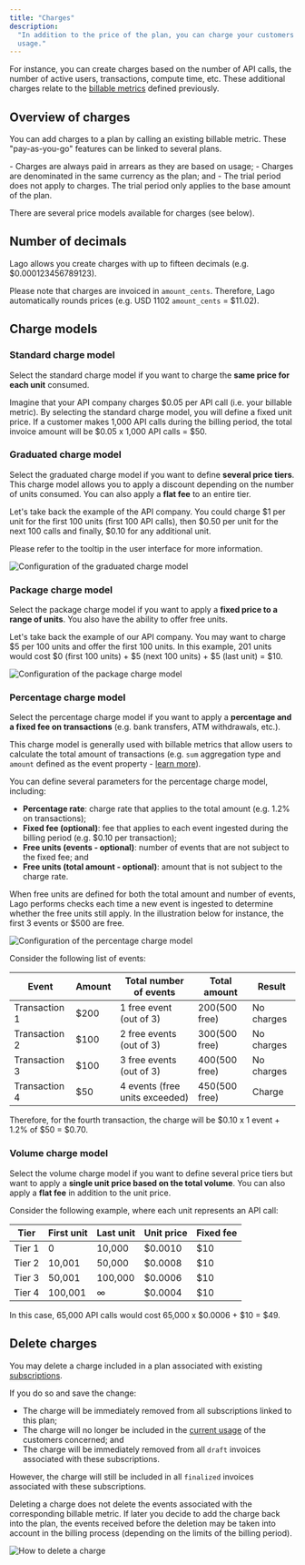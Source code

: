 ```yaml
---
title: "Charges"
description:
  "In addition to the price of the plan, you can charge your customers for
  usage."
---
```


For instance, you can create charges based on the number of API calls, the
number of active users, transactions, compute time, etc. These additional
charges relate to the [billable metrics](/overview) defined previously.

## Overview of charges[](#overview-of-charges "Direct link to heading")

You can add charges to a plan by calling an existing billable metric. These
"pay-as-you-go" features can be linked to several plans.

<Info>
  - Charges are always paid in arrears as they are based on usage; 
  - Charges are denominated in the same currency as the plan; and 
  - The trial period does not apply to charges. The trial period only applies to the base amount of the plan.

</Info>

There are several price models available for charges (see below).

## Number of decimals[](#number-of-decimals "Direct link to heading")

Lago allows you create charges with up to fifteen decimals (e.g.
$0.000123456789123).

Please note that charges are invoiced in `amount_cents`. Therefore, Lago
automatically rounds prices (e.g. USD 1102 `amount_cents` \= $11.02).

## Charge models[](#charge-models "Direct link to heading")

### Standard charge model[](#standard-charge-model "Direct link to heading")

Select the standard charge model if you want to charge the **same price for each
unit** consumed.

Imagine that your API company charges $0.05 per API call (i.e. your billable
metric). By selecting the standard charge model, you will define a fixed unit
price. If a customer makes 1,000 API calls during the billing period, the total
invoice amount will be $0.05 x 1,000 API calls = $50.

### Graduated charge model[](#graduated-charge-model "Direct link to heading")

Select the graduated charge model if you want to define **several price tiers**.
This charge model allows you to apply a discount depending on the number of
units consumed. You can also apply a **flat fee** to an entire tier.

Let's take back the example of the API company. You could charge $1 per unit for
the first 100 units (first 100 API calls), then $0.50 per unit for the next 100
calls and finally, $0.10 for any additional unit.

Please refer to the tooltip in the user interface for more information.

![Configuration of the graduated charge model](/plans/images/graduated-charge-pricing-model-65dd3d428a7a5aaeb486e851adf029e7.png)

### Package charge model[](#package-charge-model "Direct link to heading")

Select the package charge model if you want to apply a **fixed price to a range
of units**. You also have the ability to offer free units.

Let's take back the example of our API company. You may want to charge $5 per
100 units and offer the first 100 units. In this example, 201 units would cost
$0 (first 100 units) + $5 (next 100 units) + $5 (last unit) = $10.

![Configuration of the package charge model](/plans/images/package-pricing-charge-model-ff1836a27a037aaf14819bbdb70c836b.png)

### Percentage charge model[](#percentage-charge-model "Direct link to heading")

Select the percentage charge model if you want to apply a **percentage and a
fixed fee on transactions** (e.g. bank transfers, ATM withdrawals, etc.).

This charge model is generally used with billable metrics that allow users to
calculate the total amount of transactions (e.g. `sum` aggregation type and
`amount` defined as the event property -
[learn more](/aggregation-types#2-sum)).

You can define several parameters for the percentage charge model, including:

- **Percentage rate**: charge rate that applies to the total amount (e.g. 1.2%
  on transactions);
- **Fixed fee (optional)**: fee that applies to each event ingested during the
  billing period (e.g. $0.10 per transaction);
- **Free units (events - optional)**: number of events that are not subject to
  the fixed fee; and
- **Free units (total amount - optional)**: amount that is not subject to the
  charge rate.

When free units are defined for both the total amount and number of events, Lago
performs checks each time a new event is ingested to determine whether the free
units still apply. In the illustration below for instance, the first 3 events or
$500 are free.

![Configuration of the percentage charge model](/plans/images/percentage-model-b2657bc04ac57c27cfe3bc3b830fd8dc.png)

Consider the following list of events:

| Event         | Amount | Total number of events         | Total amount     | Result     |
| ------------- | ------ | ------------------------------ | ---------------- | ---------- |
| Transaction 1 | $200   | 1 free event (out of 3)        | $200 ($500 free) | No charges |
| Transaction 2 | $100   | 2 free events (out of 3)       | $300 ($500 free) | No charges |
| Transaction 3 | $100   | 3 free events (out of 3)       | $400 ($500 free) | No charges |
| Transaction 4 | $50    | 4 events (free units exceeded) | $450 ($500 free) | Charge     |

Therefore, for the fourth transaction, the charge will be $0.10 x 1 event + 1.2%
of $50 = $0.70.

### Volume charge model[](#volume-charge-model "Direct link to heading")

Select the volume charge model if you want to define several price tiers but
want to apply a **single unit price based on the total volume**. You can also
apply a **flat fee** in addition to the unit price.

Consider the following example, where each unit represents an API call:

| Tier   | First unit | Last unit | Unit price | Fixed fee |
| ------ | ---------- | --------- | ---------- | --------- |
| Tier 1 | 0          | 10,000    | $0.0010    | $10       |
| Tier 2 | 10,001     | 50,000    | $0.0008    | $10       |
| Tier 3 | 50,001     | 100,000   | $0.0006    | $10       |
| Tier 4 | 100,001    | ∞         | $0.0004    | $10       |

In this case, 65,000 API calls would cost 65,000 x $0.0006 + $10 = $49.

## Delete charges[](#delete-charges "Direct link to heading")

You may delete a charge included in a plan associated with existing
[subscriptions](/plans/subscriptions).

If you do so and save the change:

- The charge will be immediately removed from all subscriptions linked to this
  plan;
- The charge will no longer be included in the
  [current usage](/api/customer-usage/customer-usage-object) of the customers
  concerned; and
- The charge will be immediately removed from all `draft` invoices associated
  with these subscriptions.

However, the charge will still be included in all `finalized` invoices
associated with these subscriptions.

<Info>
  Deleting a charge does not delete the events associated with the corresponding
  billable metric. If later you decide to add the charge back into the plan, the
  events received before the deletion may be taken into account in the billing
  process (depending on the limits of the billing period).
</Info>

![How to delete a charge](/plans/images/charges-delete-e8b82428bc7fe73f40f419fb6ee88dab.png)
